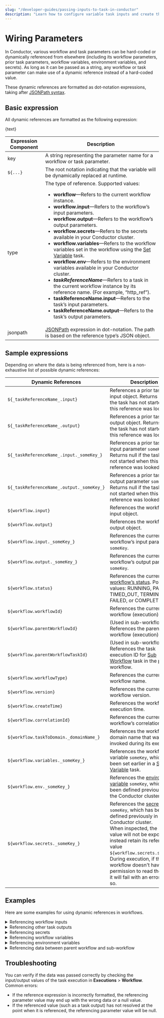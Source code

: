 ```yaml
---
slug: "/developer-guides/passing-inputs-to-task-in-conductor"
description: "Learn how to configure variable task inputs and create the right expressions to dynamically reference and pass data between tasks."
---
```



# Wiring Parameters

In Conductor, various workflow and task parameters can be hard-coded or dynamically referenced from elsewhere (including its workflow parameters, prior task parameters, workflow variables, environment variables, and secrets). As long as it can be passed as a string, any workflow or task parameter can make use of a dynamic reference instead of a hard-coded value.

These dynamic references are formatted as dot-notation expressions, taking after [JSONPath syntax](https://goessner.net/articles/JsonPath/).

## Basic expression

All dynamic references are formatted as the following expression:


<div className="passingDataReference">{text}</div>

| Expression Component | Description                                                                                                                                                                                                                                                                                                                                                                                                                                                                                                                                                                                                                                                                                                                                                                                                                                                                                                            |
| -------------------- | ---------------------------------------------------------------------------------------------------------------------------------------------------------------------------------------------------------------------------------------------------------------------------------------------------------------------------------------------------------------------------------------------------------------------------------------------------------------------------------------------------------------------------------------------------------------------------------------------------------------------------------------------------------------------------------------------------------------------------------------------------------------------------------------------------------------------------------------------------------------------------------------------------------------------- |
| key                  | A string representing the parameter name for a workflow or task parameter.                                                                                                                                                                                                                                                                                                                                                                                                                                                                                                                                                                                                                                                                                                                                                                                                                                             |
| `${...}`             | The root notation indicating that the variable will be dynamically replaced at runtime.                                                                                                                                                                                                                                                                                                                                                                                                                                                                                                                                                                                                                                                                                                                                                                                                                                |
| type                 | The type of reference. Supported values:<ul><li>**workflow**—Refers to the current workflow instance.</li> <li>**workflow.input**—Refers to the workflow’s input parameters.</li> <li>**workflow.output**—Refers to the workflow’s output parameters.</li> <li>**workflow.secrets**—Refers to the secrets available in your Conductor cluster.</li> <li>**workflow.variables**—Refers to the workflow variables set in the workflow using the [Set Variable](/reference-docs/operators/set-variable) task.</li> <li>**workflow.env**—Refers to the environment variables available in your Conductor cluster.</li> <li>**_taskReferenceName_**—Refers to a task in the current workflow instance by its reference name. (For example, “http_ref”).</li> <li>**taskReferenceName.input**—Refers to the task’s input parameters.</li> <li>**taskReferenceName.output**—Refers to the task’s output parameters.</li></ul> |
| jsonpath             | [JSONPath](https://goessner.net/articles/JsonPath/) expression in dot-notation. The path is based on the reference type’s JSON object.                                                                                                                                                                                                                                                                                                                                                                                                                                                                                                                                                                                                                                                                                                                                                                                 |

## Sample expressions

Depending on where the data is being referenced from, here is a non-exhaustive list of possible dynamic references:

| Dynamic References                        | Description                                                                                                                                                                                                                                                                                                                                                                                       |
| ----------------------------------------- | ------------------------------------------------------------------------------------------------------------------------------------------------------------------------------------------------------------------------------------------------------------------------------------------------------------------------------------------------------------------------------------------------- |
| `${_taskReferenceName_.input}`            | References a prior task’s input object. Returns null if the task has not started when this reference was looked up.                                                                                                                                                                                                                                                                               |
| `${_taskReferenceName_.output}`           | References a prior task’s output object. Returns null if the task has not started when this reference was looked up.                                                                                                                                                                                                                                                                              |
| `${_taskReferenceName_.input._someKey_}`  | References a prior task’s input parameter `someKey`. Returns null if the task has not started when this reference was looked up.                                                                                                                                                                                                                                                                  |
| `${_taskReferenceName_.output._someKey_}` | References a prior task’s output parameter `someKey`. Returns null if the task has not started when this reference was looked up.                                                                                                                                                                                                                                                                 |
| `${workflow.input}`                       | References the workflow’s input object.                                                                                                                                                                                                                                                                                                                                                           |
| `${workflow.output}`                      | References the workflow’s output object.                                                                                                                                                                                                                                                                                                                                                          |
| `${workflow.input._someKey_}`             | References the current workflow’s input parameter `someKey`.                                                                                                                                                                                                                                                                                                                                      |
| `${workflow.output._someKey_}`            | References the current workflow’s output parameter `someKey`.                                                                                                                                                                                                                                                                                                                                     |
| `${workflow.status}`                      | References the current [workflow’s status](/developer-guides/task-and-workflow-status-in-conductor). Possible values: RUNNING, PAUSED, TIMED_OUT, TERMINATED, FAILED, or COMPLETED.                                                                                                                                                                                                               |
| `${workflow.workflowId}`                  | References the current workflow (execution) ID.                                                                                                                                                                                                                                                                                                                                                               |
| `${workflow.parentWorkflowId}`            | (Used in sub-workflows) References the parent workflow (execution) ID.                                                                                                                                                                                                                                                                                                                                        |
| `${workflow.parentWorkflowTaskId}`        | (Used in sub-workflows) References the task execution ID for [Sub Workflow](/reference-docs/operators/sub-workflow) task in the parent workflow.                                                                                                                                                                                                                                                  |
| `${workflow.workflowType}`                | References the current workflow name.                                                                                                                                                                                                                                                                                                                                                             |
| `${workflow.version}`                     | References the current workflow version.                                                                                                                                                                                                                                                                                                                                                          |
| `${workflow.createTime}`                  | References the workflow execution time.                                                                                                                                                                                                                                                                                                                                                           |
| `${workflow.correlationId}`               | References the current workflow’s correlation ID.                                                                                                                                                                                                                                                                                                                                                 |
| `${workflow.taskToDomain._domainName_}`   | References the workflow’s domain name that was invoked during its execution.                                                                                                                                                                                                                                                                                                                      |
| `${workflow.variables._someKey_}`         | References the workflow variable `someKey`, which has been set earlier in a [Set Variable](/reference-docs/operators/set-variable) task.                                                                                                                                                                                                                                                          |
| `${workflow.env._someKey_}`               | References the [environment variable](/developer-guides/using-environment-variables) `someKey`, which has been defined previously in the Conductor cluster.                                                                                                                                                                                                                                       |
| `${workflow.secrets._someKey_}`           | References the [secret](/developer-guides/secrets-in-conductor) `someKey`, which has been defined previously in the Conductor cluster. <br/> When inspected, the secret value will not be exposed and instead retain its reference value `${workflow.secrets.someKey}`. <br/> During execution, if the workflow doesn't have permission to read the secret, it will fail with an error saying so. |

## Examples

Here are some examples for using dynamic references in workflows.

<details>
<summary>Referencing workflow inputs​​</summary>

For the given workflow input:

```json
{
  "userID": 1,
  "userName": "SAMPLE",
  "userDetails": {
    "country": "nestedValue",
    "age": 50
  }
}
```

You can reference these workflow inputs elsewhere using the following expressions:

```json
{
  "user": "${workflow.input.userName}",
  "userAge": "${workflow.input.userDetails.age}"
}
```

At runtime, the parameters will be:

```json
{
  "user": "SAMPLE",
  "userAge": 50
}
```

</details>

<details>
<summary>Referencing other task outputs​​</summary>

If a task `previousTaskReference` produced the following output:

```json
{
  "taxZone": "A",
  "productDetails": {
    "nestedKey1": "outputValue-1"
    "nestedKey2": "outputValue-2"
  }
}
```

You can reference these task outputs elsewhere using the following expressions:

```json
{
  "nextTaskInput1": "${previousTaskReference.output.taxZone}",
  "nextTaskInput2": "${previousTaskReference.output.productDetails.nestedKey1}"
}
```

At runtime, the parameters will be:

```json
{
  "nextTaskInput1": "A",
  "nextTaskInput2": "outputValue-1"
}
```

</details>

<details>
<summary>Referencing secrets​​</summary>

If a secret named `api_key` with the value `Xxhhjiu0nbfdinvdHyj` is stored in your Conductor cluster, you can reference it in a workflow using the following expression:

```json
{
  "auth": "${workflow.secrets.api_key}"
}
```

At runtime, the parameter `auth` will take on the value `USXxhhjiu0nbfdinvdHyj`. This value will not be exposed in the workflow execution JSON, and users will only see the reference expression while inspecting the JSON object:

```json
{
  "auth": "${workflow.secrets.api_key}"
}
```

</details>

<details>
<summary>Referencing workflow variables</summary>

If a workflow variable is set using the [Set Variable](/reference-docs/operators/set-variable) task:

```json
{
  "name": "Orkes"
}
```

The variable can be referenced in the same workflow using the following expression:

```json
{
  "user": "${workflow.variables.name}"
}
```

:::note
Workflow variables cannot be re-referenced across workflows, even between parent workflow and sub-workflow.
:::

</details>

<details>
<summary>Referencing environment variables​</summary>

If an environment variable named `location` with the value `US` is stored in your Conductor cluster, you can reference it in a workflow using the following expression:

```json
{
  "place": "${workflow.env.location}"
}
```

At runtime, the parameters will be:

```json
{
  "place": "US"
}
```

</details>

<details>
<summary>Referencing data between parent workflow and sub-workflow​</summary>

Tab: From parent workflow

To pass parameters from a parent workflow into its sub-workflow, you must declare them as input parameters for the Sub Workflow task.

**Example**

```
// parent workflow definition with task configuration

{
 "createTime": 1733980872607,
 "updateTime": 0,
 "name": "testParent",
 "description": "workflow with subworkflow",
 "version": 1,
 "tasks": [
   {
     "name": "get_item",
     "taskReferenceName": "get_item_ref",
     "inputParameters": {
       "uri": "https://example.com/api",
       "method": "GET",
       "accept": "application/json",
       "contentType": "application/json",
       "encode": true
     },
     "type": "HTTP",
   },
   {
     "name": "sub_workflow",
     "taskReferenceName": "sub_workflow_ref",
     "inputParameters": {
       "user": "${workflow.variables.name}",
       "item": "${previous_task_ref.output.item[0]}"
     },
     "type": "SUB_WORKFLOW",
     "subWorkflowParam": {
       "name": "testSub",
       "version": 1
     }
   }
 ],
 "inputParameters": [],
 "outputParameters": {}
}
```

If needed, these inputs can then be set as workflow variables within the sub-workflow definition itself using a Set Variable task.

Tab: From sub-workflow

To pass parameters from a sub-workflow back to its parent workflow, you must pass them as the sub-workflow’s output parameters in the sub-workflow definition.

```
// sub-workflow definition
{
 "createTime": 1726651838873,
 "updateTime": 1733983507294,
 "name": "testSub",
 "description": "subworkflow for parent workflow",
 "version": 1,
 "tasks": [
   {
     "name": "get-user",
     "taskReferenceName": "get-user_ref",
     "inputParameters": {
       "uri": "https://example.com/api",
       "method": "GET",
       "accept": "application/json",
       "contentType": "application/json",
       "encode": true
     },
     "type": "HTTP",
   },
   {
     "name": "send-notification",
     "taskReferenceName": "send-notification_ref",
     "inputParameters": {
       "uri": "https://example.com/api",
       "method": "GET",
       "accept": "application/json",
       "contentType": "application/json",
       "encode": true
     },
     "type": "HTTP",
   }
 ],
 "inputParameters": [],
 "outputParameters": {
   "location": "${get-user_ref.output.response.body.results[0].location.country}",
   "isNotif": "${send-notification_ref.output}"
 }
}
```

In the parent workflow, these sub-workflow outputs can be referenced using the expression format `${*sub_workflow_ref*.output.*someKey*}`.

</details>

## Troubleshooting

You can verify if the data was passed correctly by checking the input/output values of the task execution in **Executions** > **Workflow**. Common errors:

- If the reference expression is incorrectly formatted, the referencing parameter value may end up with the wrong data or a null value.
- If the referenced value (such as a task output) has not resolved at the point when it is referenced, the referencing parameter value will be null.
